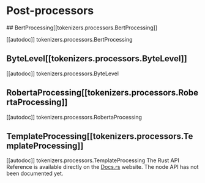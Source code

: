 # Post-processors

<tokenizerslangcontent>
<python>
## BertProcessing[[tokenizers.processors.BertProcessing]]

[[autodoc]] tokenizers.processors.BertProcessing

## ByteLevel[[tokenizers.processors.ByteLevel]]

[[autodoc]] tokenizers.processors.ByteLevel

## RobertaProcessing[[tokenizers.processors.RobertaProcessing]]

[[autodoc]] tokenizers.processors.RobertaProcessing

## TemplateProcessing[[tokenizers.processors.TemplateProcessing]]

[[autodoc]] tokenizers.processors.TemplateProcessing
</python>
<rust>
The Rust API Reference is available directly on the [Docs.rs](https://docs.rs/tokenizers/latest/tokenizers/) website.
</rust>
<node>
The node API has not been documented yet.
</node>
</tokenizerslangcontent>